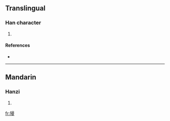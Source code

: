 ==Translingual==

===Han character===
{{Han char|rn=94|rad=犬|as=11|sn=14|four=4624<sub>7</sub>|canj=大竹日田水 (KHAWE)}}

# {{defn|Han|sort=犬11}}

====References====
* {{Han ref|kx=0717.180|dkj=20626|dj=1129.020|hdz=21365.060|uh=734C|ud=29516|bh=E2CD|bd=58061}}

----

==Mandarin==

===Hanzi===
{{cmn-hanzi|pin=[[màn]] ([[man4]])|wg=man<sup>4</sup>}}

# {{defn|Mandarin}}

[[fr:獌]]